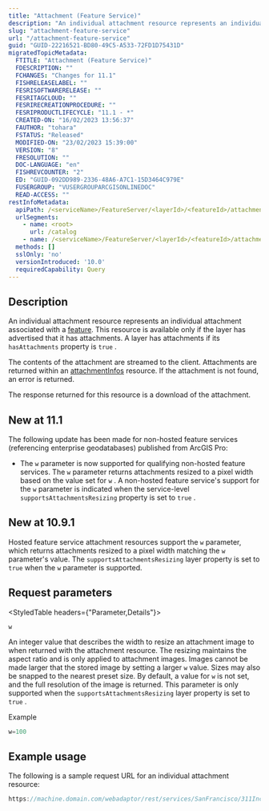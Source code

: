 ```yaml
---
title: "Attachment (Feature Service)"
description: "An individual attachment resource represents an individual attachment associated with a feature."
slug: "attachment-feature-service"
url: "/attachment-feature-service"
guid: "GUID-22216521-BD80-49C5-A533-72FD1D75431D"
migratedTopicMetadata:
  FTITLE: "Attachment (Feature Service)"
  FDESCRIPTION: ""
  FCHANGES: "Changes for 11.1"
  FISHRELEASELABEL: ""
  FESRISOFTWARERELEASE: ""
  FESRITAGCLOUD: ""
  FESRIRECREATIONPROCEDURE: ""
  FESRIPRODUCTLIFECYCLE: "11.1 - *"
  CREATED-ON: "16/02/2023 13:56:37"
  FAUTHOR: "tohara"
  FSTATUS: "Released"
  MODIFIED-ON: "23/02/2023 15:39:00"
  VERSION: "8"
  FRESOLUTION: ""
  DOC-LANGUAGE: "en"
  FISHREVCOUNTER: "2"
  ED: "GUID-092DD989-2336-48A6-A7C1-15D3464C979E"
  FUSERGROUP: "VUSERGROUPARCGISONLINEDOC"
  READ-ACCESS: ""
restInfoMetadata:
  apiPath: /<serviceName>/FeatureServer/<layerId>/<featureId>/attachments/<attachmentId>
  urlSegments:
    - name: <root>
      url: /catalog
    - name: /<serviceName>/FeatureServer/<layerId>/<featureId>/attachments/<attachmentId>
  methods: []
  sslOnly: 'no'
  versionIntroduced: '10.0'
  requiredCapability: Query
---
```


## Description

An individual attachment resource represents an individual attachment associated with a [ feature](/feature-object). This resource is available only if the layer has advertised that it has attachments. A layer has attachments if its `hasAttachments`  property is `true` .

The contents of the attachment are streamed to the client. Attachments are returned within an [ attachmentInfos](/attachment-infos-feature-service) resource. If the attachment is not found, an error is returned.

The response returned for this resource is a download of the attachment.

## New at 11.1

The following update has been made for non-hosted feature services (referencing enterprise geodatabases) published from ArcGIS Pro:

-    The `w`  parameter is now supported for qualifying non-hosted feature services. The `w`  parameter returns attachments resized to a pixel width based on the value set for `w` . A non-hosted feature service's support for the `w`  parameter is indicated when the service-level `supportsAttachmentsResizing`  property is set to `true` .

## New at 10.9.1

Hosted feature service attachment resources support the `w`  parameter, which returns attachments resized to a pixel width matching the `w`  parameter's value. The `supportsAttachmentsResizing`  layer property is set to `true`  when the `w`  parameter is supported.

## Request parameters

<StyledTable headers={"Parameter,Details"}>

<StyledTableRow>

<StyledTableCell cellStyle="markdown">

`w` 

</StyledTableCell>

<StyledTableCell cellStyle="markdown">

An integer value that describes the width to resize an attachment image to when returned with the attachment resource. The resizing maintains the aspect ratio and is only applied to attachment images. Images cannot be made larger that the stored image by setting a larger `w`  value. Sizes may also be snapped to the nearest preset size. By default, a value for `w`  is not set, and the full resolution of the image is returned. This parameter is only supported when the `supportsAttachmentsResizing`  layer property is set to `true` .

Example

```javascript
w=100
```

 

</StyledTableCell>

</StyledTableRow>

</StyledTable>

## Example usage

The following is a sample request URL for an individual attachment resource:

```javascript
https://machine.domain.com/webadaptor/rest/services/SanFrancisco/311Incidents/FeatureServer/0/818654/attachments/1?w=100

```

 
